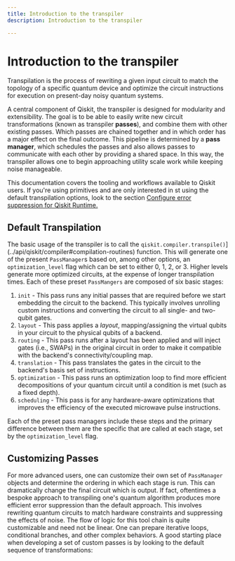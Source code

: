 ```yaml
---
title: Introduction to the transpiler
description: Introduction to the transpiler

---
```



# Introduction to the transpiler

Transpilation is the process of rewriting a given input circuit to match the topology of a specific quantum device and optimize the circuit instructions for execution on present-day noisy quantum systems.  

A central component of Qiskit, the transpiler is designed for modularity and extensibility. The goal is to be able to easily write new circuit transformations (known as transpiler **passes**), and combine them with other existing passes.  Which passes are chained together and in which order has a major effect on the final outcome. This pipeline is determined by a **pass manager**, which schedules the passes and also allows passes to communicate with each other by providing a shared space. In this way, the transpiler allows one to begin approaching utility scale work while keeping noise manageable.

This documentation covers the tooling and workflows available to Qiskit users.  If you're using primitives and are only interested in st using the default transpilation options, look to the section [Configure error suppression for Qiskit Runtime.](../run/configure-runtime-compilation)



## Default Transpilation
The basic usage of the transpiler is to call the `qiskit.compiler.transpile()`](../api/qiskit/compiler#compilation-routines) function.  This will generate one of the present `PassManager`s based on, among other options, an `optimization_level` flag which can be set to either 0, 1, 2, or 3.  Higher levels generate more optimized circuits, at the expense of longer transpilation times.  Each of these preset `PassMangers` are composed of six basic stages:

1. `init` - This pass runs any initial passes that are required before we start embedding the circuit to the backend.  This typically involves unrolling custom instructions and converting the circuit to all single- and two-qubit gates.
1. `layout` - This pass applies a *layout*, mapping/assigning the virtual qubits in your circuit to the physical qubits of a backend.
1. `routing` - This pass runs after a layout has been applied and will inject gates (i.e., SWAPs) in the original circuit in order to make it compatible with the backend's connectivity/coupling map.
1. `translation` - This pass translates the gates in the circuit to the backend's basis set of instructions.
1. `optimization` - This pass runs an optimization loop to find more efficient decompositions of your quantum circuit until a condition is met (such as a fixed depth).
1. `scheduling` - This pass is for any hardware-aware optimizations that improves the efficiency of the executed microwave pulse instructions.

Each of the preset pass managers include these steps and the primary difference between them are the specific that are called at each stage, set by the `optimization_level` flag.

## Customizing Passes
For more advanced users, one can customize their own set of `PassManager` objects and determine the ordering in which each stage is run.  This can dramatically change the final circuit which is output. If fact, oftentimes a bespoke approach to transpiling one's quantum algorithm produces more efficient error suppression than the default approach.  This involves rewriting quantum circuits to match hardware constraints and suppressing the effects of noise.  The flow of logic for this tool chain is quite customizable and need not be linear.  One can prepare iterative loops, conditional branches, and other complex behaviors.  A good starting place when developing a set of custom passes is by looking to the default sequence of transformations:

